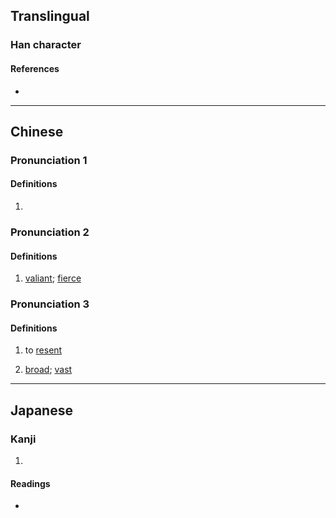 {{character info/new}}
==Translingual==

===Han character===
{{Han char|rn=61|rad=心|as=15|sn=18|four=90086|canj=PITC|ids=⿰忄廣}}

====References====
* {{Han ref|kx=0407.280|dkj=11409|dj=0748.170|hdz=42365.040|uh=61ED|ud=25069|bh=EFC9|bd=61385}}

----

==Chinese==
{{zh-forms}}

===Pronunciation 1===
{{zh-pron
|m=kuǎng
|c=kwong3,kong3
|cat=
}}

====Definitions====
{{zh-hanzi}}

# {{zh-only|懭悢}}

===Pronunciation 2===
{{zh-pron
|m=kuǎng
|cat=a
}}

====Definitions====
{{zh-hanzi}}

# {{zh-hg}} [[valiant]]; [[fierce]]

===Pronunciation 3===
{{zh-pron
|m=kuǎng
|cat=v,a
}}

====Definitions====
{{zh-hanzi}}

# {{zh-hg}} to [[resent]]
# {{zh-hg}} {{zh-alt-lb|懬}} [[broad]]; [[vast]]

----

==Japanese==

===Kanji===
{{ja-kanji|grade=|rs=心15}}

# {{defn|lang=ja|sort=心15}}

====Readings====
* {{ja-readings|on=[[こう]] (kō)|kun=[[うらむ]] (uramu)}}